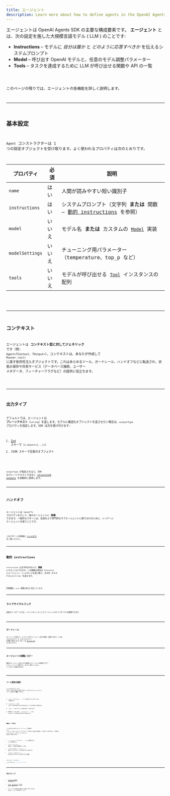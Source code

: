 ```yaml
---
title: エージェント
description: Learn more about how to define agents in the OpenAI Agents SDK for JavaScript / TypeScript
---
```



エージェントは OpenAI Agents SDK の主要な構成要素です。 **エージェント** とは、次の設定を施した大規模言語モデル ( LLM ) のことです:

- **Instructions** – モデルに _自分は誰か_ と _どのように応答すべきか_ を伝えるシステムプロンプト
- **Model** – 呼び出す OpenAI モデルと、任意のモデル調整パラメーター
- **Tools** – タスクを達成するために LLM が呼び出せる関数や API の一覧

<Code lang="typescript" code={simpleAgent} title="基本的なエージェント定義" />

このページの残りでは、エージェントの各機能を詳しく説明します。

---

## 基本設定

`Agent` コンストラクターは 1 つの設定オブジェクトを受け取ります。よく使われるプロパティは次のとおりです。

| プロパティ      | 必須   | 説明                                                                                               |
| --------------- | ------ | -------------------------------------------------------------------------------------------------- |
| `name`          | はい   | 人間が読みやすい短い識別子                                                                         |
| `instructions`  | はい   | システムプロンプト（文字列 **または** 関数 – [動的 instructions](#dynamic-instructions) を参照）   |
| `model`         | いいえ | モデル名 **または** カスタムの [`Model`](/openai-agents-js/openai/agents/interfaces/model/) 実装   |
| `modelSettings` | いいえ | チューニング用パラメーター（temperature、top_p など）                                              |
| `tools`         | いいえ | モデルが呼び出せる [`Tool`](/openai-agents-js/openai/agents/type-aliases/tool/) インスタンスの配列 |

<Code
  lang="typescript"
  code={agentWithTools}
  title="ツールを持つエージェント"
/>

---

## コンテキスト

エージェントは **コンテキスト型に対してジェネリック** です（例: `Agent<TContext, TOutput>`）。コンテキストは、あなたが作成して `Runner.run()` に渡す依存性注入オブジェクトです。これはあらゆるツール、ガードレール、ハンドオフなどに転送され、状態の保存や共有サービス（データベース接続、ユーザー メタデータ、フィーチャーフラグなど）の提供に役立ちます。

<Code
  lang="typescript"
  code={agentWithContext}
  title="コンテキスト付きのエージェント"
/>

---

## 出力タイプ

デフォルトでは、エージェントは **プレーンテキスト**（`string`）を返します。モデルに構造化オブジェクトを返させたい場合は、`outputType` プロパティを指定します。SDK は次を受け付けます:

1. [Zod](https://github.com/colinhacks/zod) スキーマ（`z.object({...})`）
2. JSON スキーマ互換のオブジェクト

<Code
  lang="typescript"
  code={agentWithAodOutputType}
  title="Zod を使った structured outputs"
/>

`outputType` が指定されると、SDK はプレーンテキストではなく
[structured outputs](https://platform.openai.com/docs/guides/structured-outputs) を自動的に使用します。

---

## ハンドオフ

エージェントは `handoffs` プロパティを介して、他のエージェントに **委譲** できます。一般的なパターンは、会話をより専門的なサブエージェントに振り分けるために、トリアージ エージェントを使うことです。

<Code
  lang="typescript"
  code={agentWithHandoffs}
  title="ハンドオフ付きのエージェント"
/>

このパターンの詳細は [ハンドオフ](/openai-agents-js/ja/guides/handoffs) をご覧ください。

---

## 動的 instructions

`instructions` は文字列の代わりに **関数** にすることもできます。この関数は現在の `RunContext` とエージェント インスタンスを受け取り、文字列 _または_ `Promise<string>` を返せます。

<Code
  lang="typescript"
  code={agentWithDynamicInstructions}
  title="動的 instructions を使うエージェント"
/>

同期関数と `async` 関数の両方に対応しています。

---

## ライフサイクルフック

高度なユースケースでは、イベントをリッスンしてエージェントのライフサイクルを観測できます

<Code
  lang="typescript"
  code={agentWithLifecycleHooks}
  title="ライフサイクルフックを持つエージェント"
/>

---

## ガードレール

ガードレールを使うと、ユーザー入力やエージェント出力を検証・変換できます。これは `inputGuardrails` と `outputGuardrails` の配列で設定します。詳しくは [ガードレール](/openai-agents-js/ja/guides/guardrails) をご覧ください。

---

## エージェントの複製/コピー

既存のエージェントを少しだけ変更したバージョンが必要ですか？ `clone()` メソッドを使うと、まったく新しい `Agent` インスタンスが返されます。

<Code lang="typescript" code={agentCloning} title="エージェントの複製" />

---

## ツール使用の強制

ツールを与えても、LLM が必ずしも呼び出すとは限りません。`modelSettings.tool_choice` でツール使用を **強制** できます:

1. `'auto'`（デフォルト） – ツールを使うかどうかを LLM が判断する
2. `'required'` – LLM はツールを呼び出さなければならない（どれを使うかは選べる）
3. `'none'` – LLM はツールを呼び出してはならない
4. 特定のツール名（例: `'calculator'`） – LLM はそのツールを呼び出さなければならない

<Code lang="typescript" code={agentForcingToolUse} title="ツール使用の強制" />

### 無限ループの防止

ツール呼び出しの後、SDK は `tool_choice` を自動的に `'auto'` にリセットします。これにより、モデルがツール呼び出しを繰り返す無限ループに陥ることを防ぎます。この動作は `resetToolChoice` フラグや `toolUseBehavior` の設定で上書きできます:

- `'run_llm_again'`（デフォルト） – ツールの結果を使って LLM を再実行する
- `'stop_on_first_tool'` – 最初のツール結果を最終回答として扱う
- `{ stopAtToolNames: ['my_tool'] }` – 指定したいずれかのツールが呼び出されたら停止する
- `(context, toolResults) => ...` – 実行を終了すべきかどうかを返すカスタム関数

```typescript
const agent = new Agent({
  ...,
  toolUseBehavior: 'stop_on_first_tool',
});
```

---

## 次のステップ

- [エージェントの実行](/openai-agents-js/ja/guides/running-agents) の方法を学ぶ
- [ツール](/openai-agents-js/ja/guides/tools)、[ガードレール](/openai-agents-js/ja/guides/guardrails)、[モデル](/openai-agents-js/ja/guides/models) をさらに掘り下げる
- サイドバーの **@openai/agents** の配下にある TypeDoc 全体のリファレンスを参照してください

